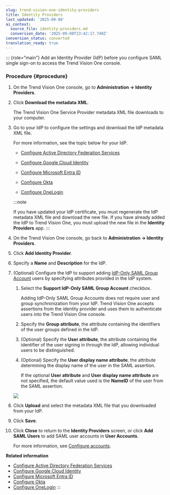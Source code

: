 ```yaml
---
slug: trend-vision-one-identity-providers
title: Identity Providers
last_updated: '2025-09-08'
ai_context:
  source_file: identity-providers.md
  conversion_date: '2025-09-08T23:42:17.740Z'
conversion_status: converted
translation_ready: true
---
```


::: {role="main"}
Add an Identity Provider (IdP) before you configure SAML single sign-on to access the Trend Vision One console.

### Procedure {#procedure}

1.  On the Trend Vision One console, go to **Administration → Identity Providers**.

2.  Click **Download the metadata XML**.

    The Trend Vision One Service Provider metadata XML file downloads to your computer.

3.  Go to your IdP to configure the settings and download the IdP metadata XML file.

    For more information, see the topic below for your IdP.

    - [Configure Active Directory Federation Services](configuring-adfs.mdx)

    - [Configure Google Cloud Identity](config-google-cloud-saml.mdx)

    - [Configure Microsoft Entra ID](configuring-saml-ad.mdx)

    - [Configure Okta](configuring-okta-saml.mdx)

    - [Configure OneLogin](configuring-onelogin.mdx)

    :::note

    If you have updated your IdP certificate, you must regenerate the IdP metadata XML file and download the new file. If you have already added the IdP to Trend Vision One, you must upload the new file in the **Identity Providers** app.
    :::

4.  On the Trend Vision One console, go back to **Administration → Identity Providers**.

5.  Click **Add Identity Provider**.

6.  Specify a **Name** and **Description** for the IdP.

7.  (Optional) Configure the IdP to support adding [IdP-Only SAML Group Account](adding-idp-only-saml-group-account.mdx) users by specifying attributes provided in the IdP system.

    1.  Select the **Support IdP-Only SAML Group Account** checkbox.

        Adding IdP-Only SAML Group Accounts does not require user and group synchronization from your IdP. Trend Vision One accepts assertions from the identity provider and uses them to authenticate users into the Trend Vision One console.

    2.  Specify the **Group attribute**, the attribute containing the identifiers of the user groups defined in the IdP.

    3.  (Optional) Specify the **User attribute**, the attribute containing the identifier of the user signing in through the IdP, allowing individual users to be distinguished.

    4.  (Optional) Specify the **User display name attribute**, the attribute determining the display name of the user in the SAML assertion.

        If the optional **User attribute** and **User display name attribute** are not specified, the default value used is the **NameID** of the user from the SAML assertion.

    ![](/images/IdPOnlySAMLGroup_attributes_screenshot=21b38109-9a0e-411b-ae88-1ea50671b75f.webp)

8.  Click **Upload** and select the metadata XML file that you downloaded from your IdP.

9.  Click **Save**.

10. Click **Close** to return to the **Identity Providers** screen, or click **Add SAML Users** to add SAML user accounts in **User Accounts**.

    For more information, see [Configure accounts](configure-vision-accounts.mdx).

**Related information**

- [Configure Active Directory Federation Services](configuring-adfs.md "Configure Active Directory Federation Services (AD FS) as a SAML (2.0) identity provider for Trend Vision One.")
- [Configure Google Cloud Identity](config-google-cloud-saml.md "Configure Google Cloud Identity to serve as a SAML (2.0) identity provider for use by Trend Vision One.")
- [Configure Microsoft Entra ID](configuring-saml-ad.md "Configure Microsoft Entra ID as a SAML (2.0) identity provider for Trend Vision One to use.")
- [Configure Okta](configuring-okta-saml.md "Configure Okta as a SAML (2.0) identity provider for Trend Vision One to use.")
- [Configure OneLogin](configuring-onelogin.md "Configure OneLogin as a SAML (2.0) identity provider for Trend Vision One.")
:::
